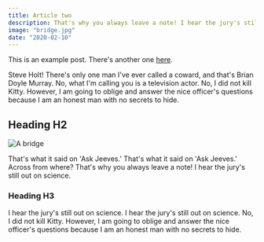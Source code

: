 ```yaml
---
title: Article two
description: That's why you always leave a note! I hear the jury's still out on science. Did you enjoy your meal, Mom? You drank it fast enough. I'm half machine. I'm a monster. We just call it a sausage.
image: "bridge.jpg"
date: "2020-02-10"
---
```


This is an example post. There's another one [here](/posts/example-post).

Steve Holt! There's only one man I've ever called a coward, and that's Brian Doyle Murray. No, what I'm calling you is a television actor. No, I did not kill Kitty. However, I am going to oblige and answer the nice officer's questions because I am an honest man with no secrets to hide.

## Heading H2

![A bridge](bridge.jpg "round small")

That's what it said on 'Ask Jeeves.' That's what it said on 'Ask Jeeves.' Across from where? That's why you always leave a note! I hear the jury's still out on science.

### Heading H3

I hear the jury's still out on science. I hear the jury's still out on science. No, I did not kill Kitty. However, I am going to oblige and answer the nice officer's questions because I am an honest man with no secrets to hide.
